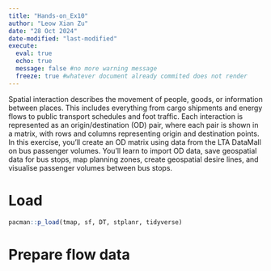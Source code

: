 ```yaml
---
title: "Hands-on_Ex10"
author: "Leow Xian Zu"
date: "28 Oct 2024"
date-modified: "last-modified"
execute:
  eval: true
  echo: true 
  message: false #no more warning message
  freeze: true #whatever document already commited does not render
---
```


Spatial interaction describes the movement of people, goods, or information between places. This includes everything from cargo shipments and energy flows to public transport schedules and foot traffic. Each interaction is represented as an origin/destination (OD) pair, where each pair is shown in a matrix, with rows and columns representing origin and destination points. In this exercise, you'll create an OD matrix using data from the LTA DataMall on bus passenger volumes. You'll learn to import OD data, save geospatial data for bus stops, map planning zones, create geospatial desire lines, and visualise passenger volumes between bus stops.

# Load

```r
pacman::p_load(tmap, sf, DT, stplanr, tidyverse)
```

# Prepare flow data

```r

```
